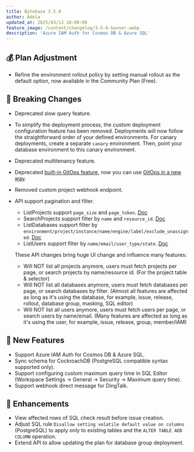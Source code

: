 ```yaml
---
title: Bytebase 3.5.0
author: Adela
updated_at: 2025/03/13 18:00:00
feature_image: /content/changelog/3-5-0-banner.webp
description: 'Azure IAM Auth for Cosmos DB & Azure SQL'
---
```



## 💰 Plan Adjustment

- Refine the environment rollout policy by setting manual rollout as the default option, now available in the Community Plan (Free).

## 🔔 Breaking Changes

- Deprecated slow query feature.
- To simplify the deployment process, the custom deployment configuration feature has been removed. Deployments will now follow the straightforward order of your defined environments. For canary deployments, create a separate `canary` environment. Then, point your database environment to this canary environment.
- Deprecated multitenancy feature.
- Deprecated [built-in GitOps feature](https://www.bytebase.com/docs/vcs-integration/overview/#legacy-gitops), now you can use [GitOps in a new way](https://www.bytebase.com/docs/tutorials/gitops-github-workflow/).
- Removed custom project webhook endpoint.
- API support pagination and filter.

  - ListProjects support `page_size` and `page_token`. [Doc](https://api.bytebase.com/#tag/projectservice/GET/v1/projects)
  - SearchProjects support filter by `name` and `resource_id`. [Doc](https://api.bytebase.com/#tag/projectservice/POST/v1/projects:search)
  - ListDatabases support filter by `environment/project/instance/name/engine/label/exclude_unassigned`. [Doc](https://api.bytebase.com/#tag/databaseservice/GET/v1/instances/{instance}/databases)
  - ListUsers support filter by `name/email/user_type/state`. [Doc](https://api.bytebase.com/#tag/userservice/GET/v1/users)

  These API changes bring huge UI change and influence many features:

  - Will NOT list all projects anymore, users must fetch projects per page, or search projects by name/resource id. (For the project table & selector)
  - Will NOT list all databases anymore, users must fetch databases per page, or search databases by filter. (Almost all features are affected as long as it's using the database, for example, issue, release, rollout, database group, masking, SQL editor)
  - Will NOT list all users anymore, users must fetch users per page, or search users by name/email. (Many features are affected as long as it's using the user, for example, issue, release, group, member/IAM)

## 🚀 New Features

- Support Azure IAM Auth for Cosmos DB & Azure SQL.
- Sync schema for CockroachDB (PostgreSQL compatible syntax supported only).
- Support configuring custom maximum query time in SQL Editor (Workspace Settings -> General -> Security -> Maximum query time).
- Support webhook direct message for DingTalk.

## 🎄 Enhancements

- View affected rows of SQL check result before issue creation.
- Adjust SQL rule `Disallow setting volatile default value on columns` (PostgreSQL) to apply only to existing tables and the `ALTER TABLE ADD COLUMN` operation.
- Extend API to allow updating the plan for database group deployment.

<InstallUpgrade />
